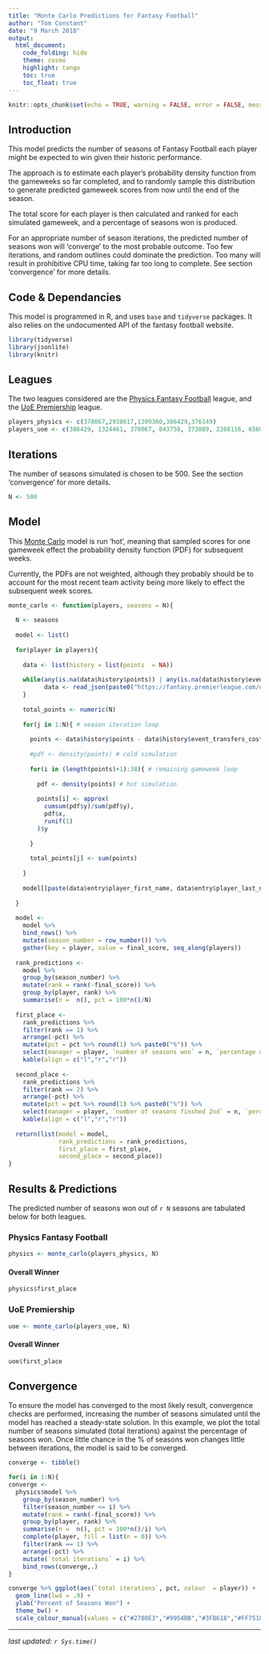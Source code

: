 ```yaml
---
title: "Monte Carlo Predictions for Fantasy Football"
author: "Tom Constant"
date: "9 March 2018"
output:
  html_document:
    code_folding: hide
    theme: cosmo
    highlight: tango
    toc: true
    toc_float: true
---
```


```r
knitr::opts_chunk$set(echo = TRUE, warning = FALSE, error = FALSE, message = FALSE)
```

## Introduction

This model predicts the number of seasons of Fantasy Football each player might be expected to win given their historic performance.

The approach is to estimate each player's probability density function from the gameweeks so far completed, and to randomly sample this distribution to generate predicted gameweek scores from now until the end of the season.

The total score for each player is then calculated and ranked for each simulated gameweek, and a percentage of seasons won is produced.

For an appropriate number of season iterations, the predicted number of seasons won will 'converge' to the most probable outcome. Too few iterations, and random outlines could dominate the prediction. Too many will result in prohibitive CPU time, taking far too long to complete. See section 'convergence' for more details. 

## Code & Dependancies

This model is programmed in R, and uses `base` and `tidyverse` packages. It also relies on the undocumented API of the fantasy football website.

```r
library(tidyverse)
library(jsonlite)
library(knitr)
```

## Leagues

The two leagues considered are the [Physics Fantasy Football](https://fantasy.premierleague.com/a/leagues/standings/682443/classic) league, and the [UoE Premiership](https://fantasy.premierleague.com/a/leagues/standings/203349/classic) league.

```r
players_physics <- c(378067,2938617,1309360,386429,376149)
players_uoe <- c(386429, 1324461, 378067, 843758, 373089, 2268116, 656073, 1878698, 3605945) 
```

## Iterations

The number of seasons simulated is chosen to be 500. See the section 'convergence' for more details. 

```r
N <- 500
```

## Model

This [Monte Carlo](https://en.wikipedia.org/wiki/Monte_Carlo_method) model is run 'hot', meaning that sampled scores for one gameweek effect the probability density function (PDF) for subsequent weeks.

Currently, the PDFs are not weighted, although they probably should be to account for the most recent team activity being more likely to effect the subsequent week scores. 

```r

monte_carlo <- function(players, seasons = N){
  
  N <- seasons
  
  model <- list()
  
  for(player in players){
    
    data <- list(history = list(points  = NA))
    
    while(any(is.na(data$history$points)) | any(is.na(data$history$event_transfers_cost))){
          data <- read_json(paste0("https://fantasy.premierleague.com/drf/entry/", player ,"/history"), simplifyVector = T)
    }
    
    total_points <- numeric(N)
    
    for(j in 1:N){ # season iteration loop
      
      points <- data$history$points - data$history$event_transfers_cost
      
      #pdf <- density(points) # cold simulation
      
      for(i in (length(points)+1):38){ # remaining gameweek loop
        
        pdf <- density(points) # hot simulation
        
        points[i] <- approx(
          cumsum(pdf$y)/sum(pdf$y),
          pdf$x,
          runif(1)
        )$y
        
      }
      
      total_points[j] <- sum(points)
      
    }
    
    model[[paste(data$entry$player_first_name, data$entry$player_last_name)]] <- total_points
    
  }
  
  model <-
    model %>% 
    bind_rows() %>%
    mutate(season_number = row_number()) %>%
    gather(key = player, value = final_score, seq_along(players))
  
  rank_predictions <- 
    model %>% 
    group_by(season_number) %>% 
    mutate(rank = rank(-final_score)) %>%
    group_by(player, rank) %>%
    summarise(n =  n(), pct = 100*n()/N)
  
  first_place <- 
    rank_predictions %>%
    filter(rank == 1) %>%
    arrange(-pct) %>%
    mutate(pct = pct %>% round(1) %>% paste0("%")) %>%
    select(manager = player, `number of seasons won` = n, `percentage of seasons won` = pct) %>%
    kable(align = c("l","r","r"))
  
  second_place <- 
    rank_predictions %>%
    filter(rank == 2) %>%
    arrange(-pct) %>%
    mutate(pct = pct %>% round(1) %>% paste0("%")) %>%
    select(manager = player, `number of seasons finshed 2nd` = n, `percentage of seasons finished 2nd` = pct) %>%
    kable(align = c("l","r","r"))
  
  return(list(model = model, 
              rank_predictions = rank_predictions, 
              first_place = first_place,
              second_place = second_place))
}

```

## Results & Predictions {.tabset .tabset-fade}

The predicted number of seasons won out of `r N` seasons are tabulated below for both leagues.

### Physics Fantasy Football

```r
physics <- monte_carlo(players_physics, N)
```

#### Overall Winner

```r
physics$first_place
```

### UoE Premiership

```r
uoe <- monte_carlo(players_uoe, N)
```

#### Overall Winner

```r
uoe$first_place
```


## Convergence

To ensure the model has converged to the most likely result, convergence checks are performed, increasing the number of seasons simulated until the model has reached a steady-state solution. In this example, we plot the total number of seasons simulated (total iterations) against the percentage of seasons won. Once little chance in the % of seasons won changes little between iterations, the model is said to be converged.

```r
converge <- tibble()

for(i in 1:N){
converge <- 
  physics$model %>% 
    group_by(season_number) %>%
    filter(season_number <= i) %>%
    mutate(rank = rank(-final_score)) %>%
    group_by(player, rank) %>%
    summarise(n =  n(), pct = 100*n()/i) %>%
    complete(player, fill = list(n = 0)) %>%
    filter(rank == 1) %>%
    arrange(-pct) %>%
    mutate(`total iterations` = i) %>%
    bind_rows(converge,.)
}

converge %>% ggplot(aes(`total iterations`, pct, colour  = player)) + 
  geom_line(lwd = .9) + 
  ylab("Percent of Seasons Won") + 
  theme_bw() +
  scale_colour_manual(values = c("#2780E3","#9954BB","#3FB618","#FF7518", "#FF0039", "black", "pink"))
```


----------
_last updated:_ _`r Sys.time()`_
